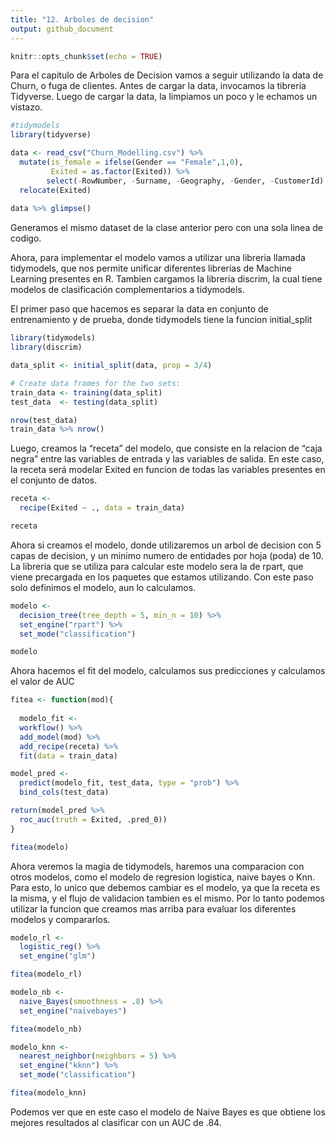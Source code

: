 ```yaml
---
title: "12. Arboles de decision"
output: github_document
---
```


```r
knitr::opts_chunk$set(echo = TRUE)
```


Para el capitulo de Arboles de Decision vamos a seguir utilizando la data de Churn, o fuga de clientes. Antes de cargar la data, invocamos la tibreria Tidyverse. Luego de cargar la data, la limpiamos un poco y le echamos un vistazo. 

```r
#tidymodels
library(tidyverse)

data <- read_csv("Churn_Modelling.csv") %>% 
  mutate(is_female = ifelse(Gender == "Female",1,0),
         Exited = as.factor(Exited)) %>% 
        select(-RowNumber, -Surname, -Geography, -Gender, -CustomerId) %>% 
  relocate(Exited)
 
data %>% glimpse()

```

Generamos el mismo dataset de la clase anterior pero con una sola linea de codigo. 

Ahora, para implementar el modelo vamos a utilizar una libreria llamada tidymodels, que nos permite unificar diferentes librerias de Machine Learning presentes en R. Tambien cargamos la libreria discrim, la cual tiene modelos de clasificación complementarios a tidymodels.  

El primer paso que hacemos es separar la data en conjunto de entrenamiento y de prueba, donde tidymodels tiene la funcion initial_split

```r
library(tidymodels)
library(discrim) 

data_split <- initial_split(data, prop = 3/4)

# Create data frames for the two sets:
train_data <- training(data_split)
test_data  <- testing(data_split)

nrow(test_data)
train_data %>% nrow()
```

Luego, creamos la "receta" del modelo, que consiste en la relacion de "caja negra" entre las variables de entrada y las variables de salida. En este caso, la receta será modelar Exited en funcion de todas las variables presentes en el conjunto de datos. 


```r

receta <- 
  recipe(Exited ~ ., data = train_data) 

receta

```

Ahora si creamos el modelo, donde utilizaremos un arbol de decision con 5 capas de decision, y un minimo numero de entidades por hoja (poda) de 10. La libreria que se utiliza para calcular este modelo sera la de rpart, que viene precargada en los paquetes que estamos utilizando. Con este paso solo definimos el modelo, aun lo calculamos.

```r

modelo <-
  decision_tree(tree_depth = 5, min_n = 10) %>% 
  set_engine("rpart") %>% 
  set_mode("classification")

modelo


```

Ahora hacemos el fit del modelo, calculamos sus predicciones y calculamos el valor de AUC


```r
fitea <- function(mod){
  
  modelo_fit <- 
  workflow() %>% 
  add_model(mod) %>% 
  add_recipe(receta) %>% 
  fit(data = train_data)

model_pred <- 
  predict(modelo_fit, test_data, type = "prob") %>% 
  bind_cols(test_data) 

return(model_pred %>% 
  roc_auc(truth = Exited, .pred_0))
}

fitea(modelo)

```

Ahora veremos la magia de tidymodels, haremos una comparacion con otros modelos, como el modelo de regresion logistica, naive bayes o Knn. Para esto, lo unico que debemos cambiar es el modelo, ya que la receta es la misma, y el flujo de validacion tambien es el mismo. Por lo tanto podemos utilizar la funcion que creamos mas arriba para evaluar los diferentes modelos y compararlos. 

```r

modelo_rl <- 
  logistic_reg() %>% 
  set_engine("glm")

fitea(modelo_rl)

modelo_nb <-
  naive_Bayes(smoothness = .8) %>%
  set_engine("naivebayes")

fitea(modelo_nb)

modelo_knn <-
  nearest_neighbor(neighbors = 5) %>% 
  set_engine("kknn") %>% 
  set_mode("classification")

fitea(modelo_knn)

```

Podemos ver que en este caso el modelo de Naive Bayes es que obtiene los mejores resultados al clasificar con un AUC de .84.
